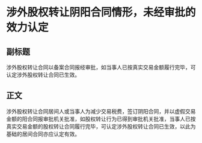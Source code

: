 # 涉外股权转让阴阳合同情形，未经审批的效力认定
## 副标题
涉外股权转让合同以备案合同报经审批，如当事人已按真实交易金额履行完毕，可认定涉外股权转让合同已生效。
## 正文
涉外股权转让合同居间人或当事人为减少交易税费，签订阴阳合同，并以虚假交易金额的阳合同报审批机关批准，如股权转让行为已得到审批机关批准，当事人已按真实交易金额的股权转让合同履行完毕，可认定涉外股权转让合同已生效，以此为基础的居间合同亦应认定有效。